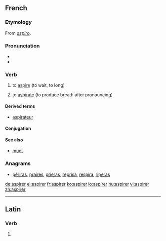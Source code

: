 ==French==

===Etymology===
From {{etyl|la|fr}} ''[[aspiro]]''.

===Pronunciation===
* {{IPA|/as.pi.ʁe/|lang=fr}}
* {{audio|Fr-aspirer.ogg|aspirer}}

===Verb===
{{fr-verb}}

# {{context|intransitive|followed by à}} to [[aspire]] (to wait, to long)
# {{transitive}} to [[aspirate]] (to produce breath after pronouncing)

====Derived terms====
* [[aspirateur]]

====Conjugation====
{{fr-conj-er|aspir}}

====See also====
* [[muet]]

===Anagrams===
* [[périras#French|périras]], [[praires#French|praires]], [[prieras#French|prieras]], [[reprisa#French|reprisa]], [[respira#French|respira]], [[riperas#French|riperas]]

[[de:aspirer]]
[[el:aspirer]]
[[fr:aspirer]]
[[ko:aspirer]]
[[io:aspirer]]
[[hu:aspirer]]
[[vi:aspirer]]
[[zh:aspirer]]

----
==Latin==

===Verb===
{{la-verb-form|aspīrer}}

# {{conjugation of|aspiro|aspīrō|1|s|pres|pass|sub|lang=la}}
{{count page|[[Wiktionary:Page count]]}}
{{rfc-auto}}